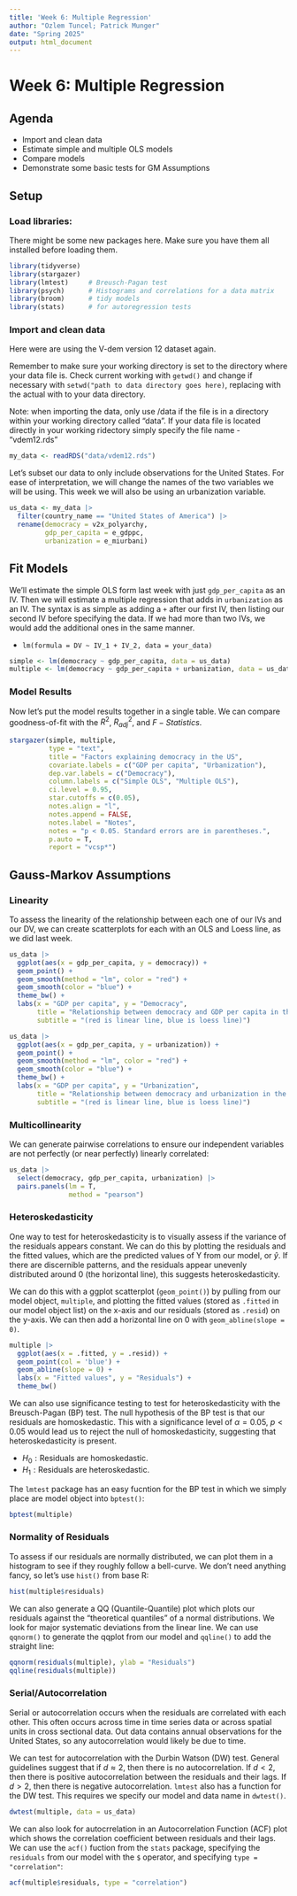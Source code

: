 ```yaml
---
title: 'Week 6: Multiple Regression'
author: "Ozlem Tuncel; Patrick Munger"
date: "Spring 2025"
output: html_document
---
```


# Week 6: Multiple Regression

## Agenda

-   Import and clean data
-   Estimate simple and multiple OLS models
-   Compare models
-   Demonstrate some basic tests for GM Assumptions

## Setup

### Load libraries:

There might be some new packages here. Make sure you have them all installed before loading them.

```r
library(tidyverse)  
library(stargazer)  
library(lmtest)     # Breusch-Pagan test 
library(psych)      # Histograms and correlations for a data matrix
library(broom)      # tidy models
library(stats)      # for autoregression tests 
```

### Import and clean data

Here were are using the V-dem version 12 dataset again.

Remember to make sure your working directory is set to the directory where your data file is. Check current working with `getwd()` and change if necessary with `setwd("path to data directory goes here)`, replacing with the actual with to your data directory.

Note: when importing the data, only use /data if the file is in a directory within your working directory called "data". If your data file is located directly in your working ridectory simply specify the file name - "vdem12.rds"

```r
my_data <- readRDS("data/vdem12.rds") 
```

Let's subset our data to only include observations for the United States. For ease of interpretation, we will change the names of the two variables we will be using. This week we will also be using an urbanization variable.

```r
us_data <- my_data |>
  filter(country_name == "United States of America") |> 
  rename(democracy = v2x_polyarchy, 
         gdp_per_capita = e_gdppc,
         urbanization = e_miurbani)
```

## Fit Models

We'll estimate the simple OLS form last week with just `gdp_per_capita` as an IV. Then we will estimate a multiple regression that adds in `urbanization` as an IV. The syntax is as simple as adding a `+` after our first IV, then listing our second IV before specifying the data. If we had more than two IVs, we would add the additional ones in the same manner.

-   `lm(formula = DV ~ IV_1 + IV_2, data = your_data)`

```r
simple <- lm(democracy ~ gdp_per_capita, data = us_data)
multiple <- lm(democracy ~ gdp_per_capita + urbanization, data = us_data)
```

### Model Results

Now let's put the model results together in a single table. We can compare goodness-of-fit with the $R^2$, $R_{adj}^2$, and $F-Statistics$.

```r
stargazer(simple, multiple,
          type = "text",
          title = "Factors explaining democracy in the US",
          covariate.labels = c("GDP per capita", "Urbanization"), 
          dep.var.labels = c("Democracy"),
          column.labels = c("Simple OLS", "Multiple OLS"),
          ci.level = 0.95, 
          star.cutoffs = c(0.05), 
          notes.align = "l",
          notes.append = FALSE,
          notes.label = "Notes", 
          notes = "p < 0.05. Standard errors are in parentheses.",
          p.auto = T,
          report = "vcsp*")
```

## Gauss-Markov Assumptions

### Linearity

To assess the linearity of the relationship between each one of our IVs and our DV, we can create scatterplots for each with an OLS and Loess line, as we did last week. 

```r
us_data |> 
  ggplot(aes(x = gdp_per_capita, y = democracy)) +
  geom_point() +
  geom_smooth(method = "lm", color = "red") +
  geom_smooth(color = "blue") +
  theme_bw() +
  labs(x = "GDP per capita", y = "Democracy",
       title = "Relationship between democracy and GDP per capita in the US",
       subtitle = "(red is linear line, blue is loess line)")

us_data |> 
  ggplot(aes(x = gdp_per_capita, y = urbanization)) +
  geom_point() +
  geom_smooth(method = "lm", color = "red") +
  geom_smooth(color = "blue") +
  theme_bw() +
  labs(x = "GDP per capita", y = "Urbanization",
       title = "Relationship between democracy and urbanization in the US",
       subtitle = "(red is linear line, blue is loess line)")
```

### Multicollinearity

We can generate pairwise correlations to ensure our independent variables are not perfectly (or near perfectly) linearly correlated:

```r
us_data |> 
  select(democracy, gdp_per_capita, urbanization) |> 
  pairs.panels(lm = T,
               method = "pearson")

```

### Heteroskedasticity

One way to test for heteroskedasticity is to visually assess if the variance of the residuals appears constant. We can do this by plotting the residuals and the fitted values, which are the predicted values of Y from our model, or $\hat{y}$. If there are discernible patterns, and the residuals appear unevenly distributed around 0 (the horizontal line), this suggests heteroskedasticity.

We can do this with a ggplot scatterplot (`geom_point()`) by pulling from our model object, `multiple`, and plotting the fitted values (stored as `.fitted` in our model object list) on the x-axis and our residuals (stored as `.resid`) on the y-axis. We can then add a horizontal line on $0$ with `geom_abline(slope = 0)`.

```r
multiple |> 
  ggplot(aes(x = .fitted, y = .resid)) + 
  geom_point(col = 'blue') + 
  geom_abline(slope = 0) +
  labs(x = "Fitted values", y = "Residuals") + 
  theme_bw()
```

We can also use significance testing to test for heteroskedasticity with the Breusch-Pagan (BP) test. The null hypothesis of the BP test is that our residuals are homoskedastic. This with a significance level of $\alpha = 0.05$, $p < 0.05$ would lead us to reject the null of homoskedasticity, suggesting that heteroskedasticity is present.

-   $H_0: \text{Residuals are homoskedastic.}$
-   $H_1: \text{Residuals are heteroskedastic.}$

The `lmtest` package has an easy fucntion for the BP test in which we simply place are model object into `bptest()`:

```r
bptest(multiple)
```

### Normality of Residuals

To assess if our residuals are normally distributed, we can plot them in a histogram to see if they roughly follow a bell-curve. We don't need anything fancy, so let's use `hist()` from base R:

```r
hist(multiple$residuals)
```

We can also generate a QQ (Quantile-Quantile) plot which plots our residuals against the "theoretical quantiles" of a normal distributions. We look for major systematic deviations from the linear line. We can use `qqnorm()` to generate the qqplot from our model and `qqline()` to add the straight line:

```r
qqnorm(residuals(multiple), ylab = "Residuals")
qqline(residuals(multiple))
```

### Serial/Autocorrelation

Serial or autocorrelation occurs when the residuals are correlated with each other. This often occurs across time in time series data or across spatial units in cross sectional data. Out data contains annual observations for the United States, so any autocorrelation would likely be due to time.

We can test for autocorrelation with the Durbin Watson (DW) test. General guidelines suggest that if $d \approx 2$, then there is no autocorrelation. If $d < 2$, then there is positive autocorrelation between the residuals and their lags. If $d > 2$, then there is negative autocorrelation. `lmtest` also has a function for the DW test. This requires we specify our model and data name in `dwtest()`.

```r
dwtest(multiple, data = us_data)
```

We can also look for autocrrelation in an Autocorrelation Function (ACF) plot which shows the correlation coefficient between residuals and their lags. We can use the `acf()` fuction from the `stats` package, specifying the `residuals` from our model with the `$` operator, and specifying `type = "correlation"`:

```r
acf(multiple$residuals, type = "correlation")
```
